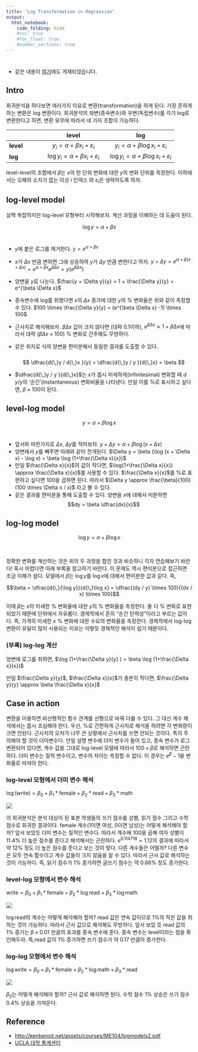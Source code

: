 ```yaml
---
title: "Log Transformation in Regression"
output: 
  html_notebook: 
    code_folding: hide
    #toc: true
    #toc_float: true
    #number_sections: true     
---
```


# {.tabset}

* 같은 내용이 [여기](https://danbi-ncsoft.github.io/study/2018/08/07/logwithlevel.html)에도 게재되었습니다. 

## Intro

회귀분석을 하다보면 여러가지 이유로 변환(transformation)을 하게 된다. 가장 흔하게 하는 변환은 log 변환이다. 회귀분석의 좌변(종속변수)와 우변(독립변수)를 각기 log로 변환한다고 하면, 변환 유무에 따라서 네 가지 조합이 가능하다. 

|  |level  | log |
|--|:--:|:--:|
|__level__|$y_i = \alpha + \beta x_i + \varepsilon_i$|$y_i = \alpha + \beta \log x_i + \varepsilon_i$|
|__log__|$\log y_i = \alpha + \beta x_i + \varepsilon_i$|$\log y_i = \alpha + \beta \log x_i + \varepsilon_i$|


level-level의 조합에서 $\beta$는 $x$의 한 단위 변화에 대한 $y$의 변화 단위를 측정한다. 이하에서는 오해의 소지가 없는 이상 $i$ 인덱스 와 $\varepsilon_i$은 생략하도록 하자. 

## log-level model 

살짝 복잡하지만 log-level 모형부터 시작해보자. 계산 과정을 이해하는 데 도움이 된다. 


$$\log y = \alpha + \beta x$$
&nbsp; 

* $y$에 붙은 로그를 제거한다. $y = e^{\alpha + \beta x}$ 
* $x$가 $\Delta x$ 만큼 변하면 그에 상응하여 $y$가 $\Delta y$ 만큼 변한다고 하자. 
   $y + \Delta y = e^{\alpha + \beta (x + \Delta x)} = e^{\alpha + \beta x} e^{\beta \Delta x}= y (e^{\beta \Delta x})$
*  양변을 $y$로 나눈다. $\frac{y + \Delta y}{y} =  1 + \frac{\Delta y}{y} = e^{\beta \Delta x}$
 * 종속변수에 log를 취했다면 $x$의 $\Delta x$ 증가에 대한 $y$의 % 변화율은 위와 같이 측정할 수 있다. 
   $100 \times \frac{\Delta y}{y} = (e^{\beta \Delta x} -1) \times 100$

* 근사치로 해석해보자. $\beta \Delta x$ 값이 크지 않다면 (대략 0.1이하), $e^{\beta \Delta x} \approx 1 + \beta \Delta x$에 따라서 대략 $(\beta \Delta x \times 100)$ % 변화로 간주해도 무방하다. 

* 같은 취지로 식의 양변을 편미분해서 동일한 결과를 도출할 수 있다.  
&nbsp; 
$$
\dfrac{d{\,}y / d{\,}x }{y} = \dfrac{d{\,}y / y }{d{\,}x} = \beta
$$
* $\dfrac{d{\,}y / y }{d{\,}x}$는 $x$가 몹시 미세하게(infinitesimal) 변화할 때 $d{\,}y / y$의 '순간'(instantaneous) 변화비율을 나타낸다. 만일 이를 %로 표시하고 싶다면, $\beta \times 100$이 된다. 

## level-log model 

$$y = \alpha + \beta \log x$$
&nbsp; 

* 앞서와 마찬가지로 $\Delta x$, $\Delta y$를 적어보자. $y + \Delta y = \alpha + \beta \log (x + \Delta x)$ 
* 양변에서 $y$를 빼주면 아래와 같이 전개된다. $\Delta y = \beta (\log (x + \Delta x) - \log x) = \beta \log (1+\frac{\Delta x}{x})$ 
* 만일 $\frac{\Delta x}{x}$의 값이 작다면, $\log(1+\frac{\Delta x}{x}) \approx \frac{\Delta x}{x}$를 사용할 수 있다. $\frac{\Delta x}{x}$를 %로 표현하고 싶다면 100을 곱하면 된다. 따라서 $\Delta y \approx \frac{\beta}{100} (100 \times \Delta x / x)$ 라고 볼 수 있다. 
* 같은 결과를 편미분을 통해 도출할 수 있다. 양변을 $x$에 대해서 미분하면 
 $$dy = \beta \dfrac{dx}{x}$$ 

## log-log model 

$$\log y = \alpha + \beta \log x$$

&nbsp; 

정확한 변화를 계산하는 것은 위의 두 과정을 합친 것과 비슷하니 각자 연습해보기 바란다! 혹시 어렵다면 아래 부록을 참고하기 바란다. 이 문제도 역시 편미분으로 접근하면 조금 이해가 쉽다. 모델에서 $\beta$는 $\log y$를 $\log x$에 대해서 편미분한 값과 같다. 즉,  

$$\beta = \dfrac{d{\,}{\log y}}{d{\,}\log x}  = \dfrac{(dy / y) \times 100}{(dx / x) \times 100}$$

이때  $\beta$는 $x$의 미세한 % 변화율에 대한 $y$의 % 변화율을 측정한다. 둘 다 % 변화로 표현되었기 때문에 단위에서 자유롭다. 경제학에서 흔히 "순간 탄력성"이라고 부르는 값이다. 즉, 가격의 미세한 $x$ % 변화에 대한 수요의 변화율을 측정한다. 경제학에서 log-log 변환이 유달리 많이 사용되는 이유는 이렇듯 경제적인 해석이 쉽기 때문이다.

### (부록) log-log 계산 

\begin{align}
y + \Delta y &= e^{\alpha + \beta \log (x + \Delta x)} \\
1 + \frac{\Delta y}{y} &= e^{\beta \log (1 + \frac{\Delta x}{x})}
\end{align}

양변에 로그를 취하면, $\log (1+\frac{\Delta y}{y} ) = \beta \log (1+\frac{\Delta x}{x})$

만일 $\frac{\Delta y}{y}$, $\frac{\Delta x}{x}$가 충분히 작다면, $\frac{\Delta y}{y}  \approx \beta \frac{\Delta x}{x}$

## Case in action

변환을 이용하면 비선형적인 함수 관계를 선형으로 바꿔 다룰 수 있다. 그 대신 계수 해석에서는 몹시 조심해야 한다. 우선, %로 간편하게 근사치로 해석을 하려면 각 변화량이 크면 안된다. 근사치의 오차가 너무 큰 상황에서 근사치를 쓰면 안되는 것이다. 특히 주의해야 할 것이 더미변수다. 만일 설명 변수에 더미 변수가 들어 있고, 종속 변수가 로그 변환되어 있다면, 계수 값을 그대로 log-level 모델에 따라서 $100 \times \beta$로 해석하면 곤란하다. 더미 변수는 질적 변수이고, 변수의 차이는 측정할 수 없다. 이 경우는 $e^{\beta} -1$을 변화율로 따져야 한다. 


### log-level 모형에서 더미 변수 해석 


$\log(\text{write}) = \beta_0 + \beta_1 * \text{female} + \beta_2 * \text{read} + \beta_3 * \text{math}$

![](images/reg_0.png)


이 회귀분석은 분석 대상이 된 표본 학생들의 쓰기 점수를 성별, 읽기 점수 그리고 수학 점수로 회귀한 결과이다. female 계수(1이면 여성, 0이면 남성)는 어떻게 해석해야 할까? 앞서 보았듯 더미 변수는 질적인 변수다. 따라서 계수에 100을 곱해 여자 성별이 11.4% 더 높은 점수를 준다고 해석해서는 곤란하다. $e^{0.114718} = 1.12$의 결과에 따라서 약 12% 정도 더 높은 점수를 준다고 보는 것이 맞다. 다른 계수들은 어떨까? 다른 변수은 모두 연속 함수이고 계수 값들이 크지 않음을 알 수 있다. 따라서 근사 값로 해석하는 것이 가능하다. 즉, 읽기 점수가 1% 증가하면 글쓰기 점수는 약 0.66% 정도 증가한다. 

### level-log  모형에서 변수 해석 

$\text{write} = \beta_0 + \beta_1 * \text{female} + \beta_2 * \log \text{read} + \beta_3 * \log \text{math}$

![](images/reg_1.png)

$\log \text{read}$의 계수는 어떻게 해석해야 할까? read 값은 연속 값이므로 1%의 작은 값을 취하는 것이 가능하다. 따라서 근사 값으로 해석해도 무방하다. 앞서 보았 듯 read 값의 1% 증가는 $\beta \times 0.01$ 만큼의 효과를 종속 변수에 준다. 종속 변수는 level이라는 점을 확인해두자. 즉,read 값이 1% 증가하면 쓰기 점수가 약 0.17 만큼의 증가한다. 

### log-log  모형에서 변수 해석 

$\log \text{write} = \beta_0 + \beta_1 * \text{female} + \beta_2 * \log \text{math} +\beta_3 *\text{read}$

![](images/reg_2.png)

$\beta_2$는 어떻게 해석해야 할까? 근사 값로 해석하면 된다. 수학 점수 1% 상승은 쓰기 점수 0.4% 상승을 가져온다. 


## Reference 

* [http://kenbenoit.net/assets/courses/ME104/logmodels2.pdf](http://kenbenoit.net/assets/courses/ME104/logmodels2.pdf)
* [UCLA 대학 통계센터](https://stats.idre.ucla.edu/other/mult-pkg/faq/general/faqhow-do-i-interpret-a-regression-model-when-some-variables-are-log-transformed)

